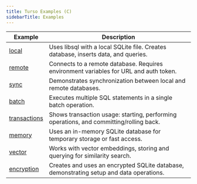 ```yaml
---
title: Turso Examples (C)
sidebarTitle: Examples
---
```


| Example                                                                                     | Description                                                                             |
| ------------------------------------------------------------------------------------------- | --------------------------------------------------------------------------------------- |
| [local](https://github.com/tursodatabase/libsql-c/tree/master/examples/local)               | Uses libsql with a local SQLite file. Creates database, inserts data, and queries.      |
| [remote](https://github.com/tursodatabase/libsql-c/tree/master/examples/remote)             | Connects to a remote database. Requires environment variables for URL and auth token.   |
| [sync](https://github.com/tursodatabase/libsql-c/tree/master/examples/sync)                 | Demonstrates synchronization between local and remote databases.                        |
| [batch](https://github.com/tursodatabase/libsql-c/tree/master/examples/batch)               | Executes multiple SQL statements in a single batch operation.                           |
| [transactions](https://github.com/tursodatabase/libsql-c/tree/master/examples/transactions) | Shows transaction usage: starting, performing operations, and committing/rolling back.  |
| [memory](https://github.com/tursodatabase/libsql-c/tree/master/examples/memory)             | Uses an in-memory SQLite database for temporary storage or fast access.                 |
| [vector](https://github.com/tursodatabase/libsql-c/tree/master/examples/vector)             | Works with vector embeddings, storing and querying for similarity search.               |
| [encryption](https://github.com/tursodatabase/libsql-c/tree/master/examples/encryption)     | Creates and uses an encrypted SQLite database, demonstrating setup and data operations. |
